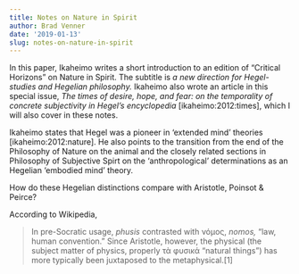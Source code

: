 ```yaml
---
title: Notes on Nature in Spirit
author: Brad Venner
date: '2019-01-13'
slug: notes-on-nature-in-spirit
---
```


In this paper, Ikaheimo writes a short introduction to an edition of "Critical Horizons" on Nature in Spirit.  The subtitle is *a new direction for Hegel-studies and Hegelian philosophy.*  Ikaheimo also wrote an article in this special issue, *The times of desire, hope, and fear:  on the temporality of concrete subjectivity in Hegel's encyclopedia* [ikaheimo:2012:times], which I will also cover in these notes.

Ikaheimo states that Hegel was a pioneer in 'extended mind' theories [ikaheimo:2012:nature].  He also points to the transition from the end of the Philosophy of Nature on the animal and the closely related sections in Philosophy of Subjective Spirt on the 'anthropological' determinations as an Hegelian 'embodied mind' theory.

How do these Hegelian distinctions compare with Aristotle, Poinsot & Peirce?

According to Wikipedia,

> In pre-Socratic usage, *phusis* contrasted with νόμος, *nomos,* "law, human convention." Since Aristotle, however, the physical (the subject matter of physics, properly τὰ φυσικά "natural things") has more typically been juxtaposed to the metaphysical.[1]
